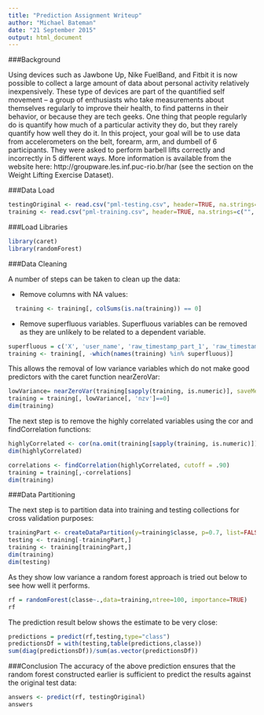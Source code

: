 ```yaml
---
title: "Prediction Assignment Writeup"
author: "Michael Bateman"
date: "21 September 2015"
output: html_document
---
```

###Background

Using devices such as Jawbone Up, Nike FuelBand, and Fitbit it is now possible to collect a large amount of data about personal activity relatively inexpensively. These type of devices are part of the quantified self movement – a group of enthusiasts who take measurements about themselves regularly to improve their health, to find patterns in their behavior, or because they are tech geeks. One thing that people regularly do is quantify how much of a particular activity they do, but they rarely quantify how well they do it. In this project, your goal will be to use data from accelerometers on the belt, forearm, arm, and dumbell of 6 participants. They were asked to perform barbell lifts correctly and incorrectly in 5 different ways. More information is available from the website here: http://groupware.les.inf.puc-rio.br/har (see the section on the Weight Lifting Exercise Dataset). 

###Data Load
```r
testingOriginal <- read.csv("pml-testing.csv", header=TRUE, na.strings=c("", "NA", "NULL"))
training <- read.csv("pml-training.csv", header=TRUE, na.strings=c("", "NA", "NULL"))
```
###Load Libraries
```r
library(caret)
library(randomForest)
```
###Data Cleaning

A number of steps can be taken to clean up the data:

- Remove columns with NA values:
```r
  training <- training[, colSums(is.na(training)) == 0] 
```
- Remove superfluous variables. 
Superfluous variables can be removed as they are unlikely to be related to a dependent variable.

```r
superfluous = c('X', 'user_name', 'raw_timestamp_part_1', 'raw_timestamp_part_2', 'cvtd_timestamp', 'new_window', 'num_window')
training <- training[, -which(names(training) %in% superfluous)]
```
This allows the removal of low variance variables which do not make good predictors with the caret function nearZeroVar:
```r
lowVariance= nearZeroVar(training[sapply(training, is.numeric)], saveMetrics = TRUE)
training = training[, lowVariance[, 'nzv']==0]
dim(training)
```
The next step is to remove the highly correlated variables using the cor and findCorrelation functions:
```r
highlyCorrelated <- cor(na.omit(training[sapply(training, is.numeric)]))
dim(highlyCorrelated)

correlations <- findCorrelation(highlyCorrelated, cutoff = .90)
training = training[,-correlations]
dim(training)
```
###Data Partitioning

The next step is to partition data into training and testing collections for cross validation purposes:

```r
trainingPart <- createDataPartition(y=training$classe, p=0.7, list=FALSE)
testing <- training[-trainingPart,]
training <- training[trainingPart,]
dim(training)
dim(testing)
```
As they show low variance a random forest approach is tried out below to see how well it performs.
```r
rf = randomForest(classe~.,data=training,ntree=100, importance=TRUE)
rf
```

The prediction result below shows the estimate to be very close:

```r
predictions = predict(rf,testing,type="class")
predictionsDf = with(testing,table(predictions,classe))
sum(diag(predictionsDf))/sum(as.vector(predictionsDf))
```

###Conclusion
The accuracy of the above prediction ensures that the random forest constructed earlier is sufficient to predict the results against the original test data:

```r
answers <- predict(rf, testingOriginal)
answers
```